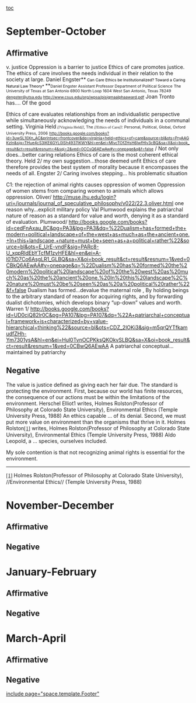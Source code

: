 [[toc]]
=September-October= 
==Affirmative== 
v. justice
Oppression is a barrier to justice
Ethics of care promotes justice. The ethics of care involves the needs individual in their relation to the society at large. Daniel Engster**<span style="color: #000000; font-size: 10.6667px;"> Can Care Ethics be Institutionalized? Toward a Caring Natural Law Theory* </span>**<span style="font-size: 10.6667px;">Daniel Engster Assistant Professor Department of Political Science</span>
<span style="font-size: 10.6667px;">The University of Texas at San Antonio 6900 North Loop 1604 West San Antonio, Texas 78249</span>
<span style="font-size: 10.6667px;">[[mailto:dengster@utsa.edu|dengster@utsa.edu]] http://www.csus.edu/org/wpsa/pisigmaalphaaward.pdf</span>
Joan Tronto has…. Of the good

Ethics of care evaluates relationships from an individualistic perspective while simultaneously acknowledging the needs of individuals in a communal setting. Virginia Held<span style="font-size: 10.6667px;"> //<span style="font-family: 'Calibri','sans-serif';">Virginia Held</span>//, The //<span style="font-family: 'Calibri','sans-serif';">Ethics of Care</span>//: Personal, Political, Global, Oxford University Press, 2006</span>
<span style="font-size: 10.6667px;">http://books.google.com/books?id=3uwSL10Xn_AC&printsec=frontcover&dq=virginia+held+ethics+of+care&source=bl&ots=PryAAGKzln&sig=THue4cS3lKE6GYL0ISh4937IKWY&hl=en&ei=MIvcTOfZHsH6lwfHlv3cBQ&sa=X&oi=book_result&ct=result&resnum=4&sqi=2&ved=0CCsQ6AEwAw#v=onepage&q&f=false</span>
/ Not only does…better caring relations
Ethics of care is the most coherent ethical theory. Held 2/ my own suggestion…those deemed unfit
Ethics of care therefore provides the best system of morality because it encompasses the needs of all. Engster 2/ Caring involves stepping… his problematic situation

C1: the rejection of animal rights causes oppression of women
Oppression of women stems from comparing women to animals which allows oppression. Oliver/ 
[[http://muse.jhu.edu/login?uri=/journals/journal_of_speculative_philosophy/v022/22.3.oliver.html]]
one reason why…explicit military policy
Val Plumwood explains the patriarchal nature of reason as a standard for value and worth, denying it as a standard of evaluation. Plumwood/
[[http://books.google.com/books?id=cedFnAxau_8C&pg=PA3&lpg=PA3&dq=%22Dualism+has+formed+the+modern+political+landscape+of+the+west+as+much+as+the+ancient+one.+In+this+landscape,+nature+must+be+seen+as+a+political+rather%22&source=bl&ots=E_UrE-vndF&sig=PARc8-U_xqpRldEbYTcfM1zvHFE&hl=en&ei=A-l0TtD7Co6AsgLR1_GLBQ&sa=X&oi=book_result&ct=result&resnum=1&ved=0CBkQ6AEwAA#v=onepage&q=%22Dualism%20has%20formed%20the%20modern%20political%20landscape%20of%20the%20west%20as%20much%20as%20the%20ancient%20one.%20In%20this%20landscape%2C%20nature%20must%20be%20seen%20as%20a%20political%20rather%22&f=false|http://books.google.com/books?id=cedFnAxau_8C&pg=PA3&lpg=PA3&dq=%22Dualism+has+formed+the+modern+political+landscape+of+the+west+as+much+as+the+ancient+one.+In+this+landscape,+nature+must+be+seen+as+a+political+rather%22&source=bl&ots=E_UrE-vndF&sig=PARc8-U_xqpRldEbYTcfM1zvHFE&hl=en&ei=A-l0TtD7Co6AsgLR1_GLBQ&sa=X&oi=book_result&ct=result&resnum=1&ved=0CBkQ6AEwAA#v=onepage&q=%22Dualism%20has%20formed%20the%20modern%20political%20landscape%20of%20the%20west%20as%20much%20as%20the%20ancient%20one.%20In%20this%20landscape%2C%20nature%20must%20be%20seen%20as%20a%20political%20rather%22&f=false]]
Dualism has formed…devalue the maternal role
, By holding beings to the arbitrary standard of reason for acquiring rights, and by forwarding dualist dichotomies, which develops binary “up-down” values and worth. Warren 1/
http://books.google.com/books?id=UD0cjQ82lr0C&pg=PA107&lpg=PA107&dq=%22A+patriarchal+conceptual+framework+is+characterized+by+value-hierarchical+thinking%22&source=bl&ots=CDZ_2lOKi3&sig=m5qrQYTfkamudfZHh-Ym7301ysA&hl=en&ei=Hul0TvnOCPKksQKOkvSLBQ&sa=X&oi=book_result&ct=result&resnum=1&ved=0CBwQ6AEwAA
A patriarchal conceptual…maintained by patriarchy




==Negative== 
The value is justice defined as giving each her fair due.
The standard is protecting the environment.
First, because our world has finite resources, the consequence of our actions must be within the limitations of the environment. Herschel Elliot1 writes,
Holmes Rolston(Professor of Philosophy at Colorado State University), Environmental Ethics (Temple University Press, 1988)
An ethics capable … of its denial.
Second, we must put more value on environment than the organisms that thrive in it. Holmes Rolston<span style="font-family: 'Calibri','sans-serif'; font-size: 14.6667px;">[[home#_ftn1|[1]]]</span> writes,
Holmes Rolston(Professor of Philosophy at Colorado State University), Environmental Ethics (Temple University Press, 1988)
Aldo Leopold, a … species, ourselves included.

My sole contention is that not recognizing animal rights is essential for the environment.

----
<span style="font-family: 'Calibri','sans-serif'; font-size: 14.6667px;">[[home#_ftnref1|[1]]]</span> Holmes Rolston(Professor of Philosophy at Colorado State University), //Environmental Ethics// (Temple University Press, 1988)

=November-December= 
==Affirmative== 
==Negative== 

=January-February= 
==Affirmative== 
==Negative== 

=March-April= 
==Affirmative== 
==Negative== 

[[include page="space.template.Footer"]]